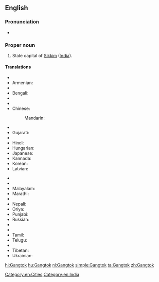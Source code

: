 ==English==
{{wikipedia}}

===Pronunciation===
* {{IPA|[ˈɡæŋ.tɒk]}}

===Proper noun===
{{en-proper noun}}

# State capital of [[Sikkim]] ([[India]]).

====Translations====
{{trans-top|capital of Sikkim}}
* {{trreq|ar}}
* Armenian: {{t-|hy|Գանգտոկ|sc=Armn}}
* {{trreq|as}}
* Bengali: {{t-|bn|গ্যাংটক|tr=gyāṇṭak|sc=Beng}}
* {{trreq|bg}}
* {{trreq|hne}}
* Chinese:
*: Mandarin: {{t|cmn|甘托克|tr=Gāntuōkè|sc=Hani}}
* {{trreq|dz}}
* Gujarati: {{t-|gu|ગંગટોક|tr=gaṃgṭok|sc=Gujr}}
* {{trreq|he}}
* Hindi: {{t+|hi|गंगटोक|tr=gaṅgṭōk}}
* Hungarian: {{t+|hu|Gangtok}}
* Japanese: {{t-|ja|ガントク|tr=Gantoku}}
* Kannada: {{t-|kn|ಗ್ಯಾಂಗಟಕ್|sc=Knda|tr=gyāṅgaṭak}}
* Korean: {{t-|ko|강토크|tr=Gangtokeu}}
* Latvian: {{t-|lv|Gangtoka}}
{{trans-mid}}
* {{trreq|lep}}
* {{trreq|lt}}
* Malayalam: {{t-|ml|ഗങ്ങ്ടോക്ക്|tr=gaṅṅṭōkk|sc=Mlym}}
* Marathi: {{t-|mr|गंगटोक|sc=Deva|tr=gaṅgṭōk}}
* {{trreq|lus}}
* Nepali: {{t-|ne|गंगटोक|sc=Deva|tr=gaṅgṭōk}}
* Oriya: {{t-|or|ଗାଙ୍ଗଟକ|tr=gāṅgṭak|sc=Orya}}
* Punjabi: {{t-|pa|ਗੰਗਟੋਕ|m|tr=gaṅgṭōk|sc=Guru}}
* Russian: {{t-|ru|Гангток|m|tr=Gangtók}}
* {{trreq|sat}}
* {{trreq|sip}}
* Tamil: {{t-|ta|கேங்டாக்|sc=Taml|tr=kēṅṭāk}}
* Telugu: {{t-|te|గాంగ్‌టక్|tr=gāṅgṭak|sc=Telu}}
* {{trreq|th}}
* Tibetan: {{t-|bo|སྒང་ཐོག|sc=Tibt|tr=sgang thog}}
* Ukrainian: {{t-|uk|Ґанґток|sc=Cyrl}}
{{trans-bottom}}

[[Category:en:Cities]]
[[Category:en:India]]

[[hi:Gangtok]]
[[hu:Gangtok]]
[[nl:Gangtok]]
[[simple:Gangtok]]
[[ta:Gangtok]]
[[zh:Gangtok]]